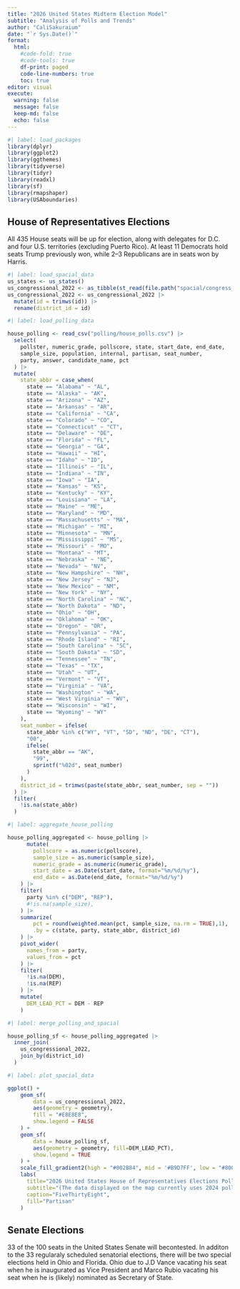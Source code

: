 ```yaml
---
title: "2026 United States Midterm Election Model"
subtitle: "Analysis of Polls and Trends"
author: "CaliSakuraium"
date: "`r Sys.Date()`"
format:
  html:
    #code-fold: true
    #code-tools: true
    df-print: paged
    code-line-numbers: true
    toc: true
editor: visual
execute:
  warning: false
  message: false
  keep-md: false
  echo: false
---
```


```r
#| label: load_packages
library(dplyr)
library(ggplot2)
library(ggthemes)
library(tidyverse)
library(tidyr)
library(readxl)
library(sf)
library(rmapshaper)
library(USAboundaries)
```

## House of Representatives Elections
All 435 House seats will be up for election, along with delegates for D.C. and four U.S. territories (excluding Puerto Rico). At least 11 Democrats hold seats Trump previously won, while 2–3 Republicans are in seats won by Harris.

```r
#| label: load_spacial_data
us_states <- us_states()
us_congressional_2022 <- as_tibble(st_read(file.path("spacial/congress_albersusa.shp")))
us_congressional_2022 <- us_congressional_2022 |> 
  mutate(id = trimws(id)) |>
  rename(district_id = id)
```

```r
#| label: load_polling_data

house_polling <- read_csv("polling/house_polls.csv") |>
  select(
    pollster, numeric_grade, pollscore, state, start_date, end_date, 
    sample_size, population, internal, partisan, seat_number, 
    party, answer, candidate_name, pct
  ) |>
  mutate(
    state_abbr = case_when( 
      state == "Alabama" ~ "AL", 
      state == "Alaska" ~ "AK", 
      state == "Arizona" ~ "AZ", 
      state == "Arkansas" ~ "AR", 
      state == "California" ~ "CA", 
      state == "Colorado" ~ "CO", 
      state == "Connecticut" ~ "CT", 
      state == "Delaware" ~ "DE", 
      state == "Florida" ~ "FL", 
      state == "Georgia" ~ "GA", 
      state == "Hawaii" ~ "HI", 
      state == "Idaho" ~ "ID", 
      state == "Illinois" ~ "IL", 
      state == "Indiana" ~ "IN", 
      state == "Iowa" ~ "IA", 
      state == "Kansas" ~ "KS", 
      state == "Kentucky" ~ "KY", 
      state == "Louisiana" ~ "LA", 
      state == "Maine" ~ "ME", 
      state == "Maryland" ~ "MD", 
      state == "Massachusetts" ~ "MA", 
      state == "Michigan" ~ "MI", 
      state == "Minnesota" ~ "MN", 
      state == "Mississippi" ~ "MS", 
      state == "Missouri" ~ "MO", 
      state == "Montana" ~ "MT", 
      state == "Nebraska" ~ "NE", 
      state == "Nevada" ~ "NV", 
      state == "New Hampshire" ~ "NH", 
      state == "New Jersey" ~ "NJ", 
      state == "New Mexico" ~ "NM", 
      state == "New York" ~ "NY", 
      state == "North Carolina" ~ "NC", 
      state == "North Dakota" ~ "ND", 
      state == "Ohio" ~ "OH", 
      state == "Oklahoma" ~ "OK", 
      state == "Oregon" ~ "OR", 
      state == "Pennsylvania" ~ "PA", 
      state == "Rhode Island" ~ "RI", 
      state == "South Carolina" ~ "SC", 
      state == "South Dakota" ~ "SD", 
      state == "Tennessee" ~ "TN", 
      state == "Texas" ~ "TX", 
      state == "Utah" ~ "UT", 
      state == "Vermont" ~ "VT", 
      state == "Virginia" ~ "VA", 
      state == "Washington" ~ "WA", 
      state == "West Virginia" ~ "WV", 
      state == "Wisconsin" ~ "WI", 
      state == "Wyoming" ~ "WY"
    ),
    seat_number = ifelse(
      state_abbr %in% c("WY", "VT", "SD", "ND", "DE", "CT"), 
      "00", 
      ifelse(
        state_abbr == "AK", 
        "99", 
        sprintf("%02d", seat_number)
      )
    ),
    district_id = trimws(paste(state_abbr, seat_number, sep = ""))
  ) |>
  filter(
    !is.na(state_abbr)
  )
```

```r
#| label: aggregate_house_polling

house_polling_aggregated <- house_polling |>
      mutate(
        pollscore = as.numeric(pollscore),
        sample_size = as.numeric(sample_size),
        numeric_grade = as.numeric(numeric_grade),
        start_date = as.Date(start_date, format="%m/%d/%y"),
        end_date = as.Date(end_date, format="%m/%d/%y")
    ) |>
    filter(
      party %in% c("DEM", "REP"),
      #!is.na(sample_size),
    ) |> 
    summarize(
        pct = round(weighted.mean(pct, sample_size, na.rm = TRUE),1),
        .by = c(state, party, state_abbr, district_id)
    ) |>
    pivot_wider(
      names_from = party,
      values_from = pct
    ) |>
    filter(
      !is.na(DEM),
      !is.na(REP)
    ) |>
    mutate(
      DEM_LEAD_PCT = DEM - REP
    )
```

```r
#| label: merge_polling_and_spacial

house_polling_sf <- house_polling_aggregated |>
  inner_join(
    us_congressional_2022,
    join_by(district_id)
  )
```

```r
#| label: plot_spacial_data

ggplot() +
    geom_sf(
        data = us_congressional_2022,
        aes(geometry = geometry),
        fill = "#E8E8E8",
        show.legend = FALSE
    ) +
    geom_sf(
        data = house_polling_sf,
        aes(geometry = geometry, fill=DEM_LEAD_PCT),
        show.legend = TRUE
    ) +
    scale_fill_gradient2(high = "#002B84", mid = '#B9D7FF', low = "#800000", midpoint = 1.5) +
    labs(
      title="2026 United States House of Representatives Elections Polling",
      subtitle="(The data displayed on the map currently uses 2024 polling data instead of 2026 data for testing and outlining purposes)",
      caption="FiveThirtyEight",
      fill="Partisan"
    )
```

## Senate Elections
33 of the 100 seats in the United States Senate will becontested. In additon to the 33 regularaly scheduled senatorial elections, there will be two special elections held in Ohio and Florida. Ohio due to J.D Vance vacating his seat when he is inaugurated as Vice President and Marco Rubio vacating his seat when he is (likely) nominated as Secretary of State.